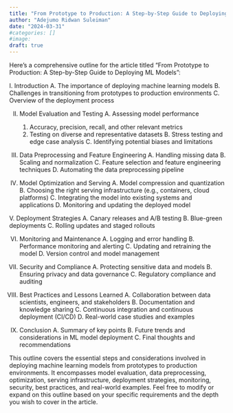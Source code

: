 ```yaml
---
title: "From Prototype to Production: A Step-by-Step Guide to Deploying ML Models"
author: "Adejumo Ridwan Suleiman"
date: "2024-03-31"
#categories: []
#image: 
draft: true
---
```

Here's a comprehensive outline for the article titled "From Prototype to Production: A Step-by-Step Guide to Deploying ML Models":

I. Introduction
   A. The importance of deploying machine learning models
   B. Challenges in transitioning from prototypes to production environments
   C. Overview of the deployment process

II. Model Evaluation and Testing
   A. Assessing model performance
      1. Accuracy, precision, recall, and other relevant metrics
      2. Testing on diverse and representative datasets
   B. Stress testing and edge case analysis
   C. Identifying potential biases and limitations

III. Data Preprocessing and Feature Engineering
   A. Handling missing data
   B. Scaling and normalization
   C. Feature selection and feature engineering techniques
   D. Automating the data preprocessing pipeline

IV. Model Optimization and Serving
   A. Model compression and quantization
   B. Choosing the right serving infrastructure (e.g., containers, cloud platforms)
   C. Integrating the model into existing systems and applications
   D. Monitoring and updating the deployed model

V. Deployment Strategies
   A. Canary releases and A/B testing
   B. Blue-green deployments
   C. Rolling updates and staged rollouts

VI. Monitoring and Maintenance
   A. Logging and error handling
   B. Performance monitoring and alerting
   C. Updating and retraining the model
   D. Version control and model management

VII. Security and Compliance
   A. Protecting sensitive data and models
   B. Ensuring privacy and data governance
   C. Regulatory compliance and auditing

VIII. Best Practices and Lessons Learned
   A. Collaboration between data scientists, engineers, and stakeholders
   B. Documentation and knowledge sharing
   C. Continuous integration and continuous deployment (CI/CD)
   D. Real-world case studies and examples

IX. Conclusion
   A. Summary of key points
   B. Future trends and considerations in ML model deployment
   C. Final thoughts and recommendations

This outline covers the essential steps and considerations involved in deploying machine learning models from prototypes to production environments. It encompasses model evaluation, data preprocessing, optimization, serving infrastructure, deployment strategies, monitoring, security, best practices, and real-world examples. Feel free to modify or expand on this outline based on your specific requirements and the depth you wish to cover in the article.